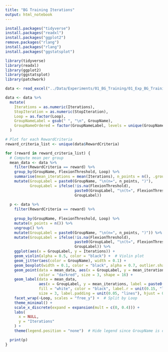 ```yaml
---
title: "BG Training Iterations"
output: html_notebook
---
```


```r
install.packages("tidyverse")
install.packages("readxl")
install.packages("ggplot2")
remove.packages("rlang")
install.packages("rlang")
install.packages("ggstatsplot")
```


```r
library(tidyverse)
library(readxl)
library(ggplot2)
library(ggstatsplot)
library(patchwork)
```

```r
data <- read_excel("../Data/Experiments/01_BG_Training/01_Exp_BG_Training_Iterations.xlsx")

data <- data %>%
  mutate(
    Iterations = as.numeric(Iterations),
    StopIteration = as.numeric(StopIteration),
    Loop = as.factor(Loop),
    GroupNameLabel = gsub(" ", "\n", GroupName),
    GroupNameOrdered = factor(GroupNameLabel, levels = unique(GroupNameLabel[order(Group)]))
  )

```


```r
# Plot for each RewardCriteria
reward_criteria_list <- unique(data$RewardCriteria)

for (reward in reward_criteria_list) {
  # Compute mean per group
  mean_data <- data %>%
    filter(RewardCriteria == reward) %>%
    group_by(GroupName, FlexionThreshold, Loop) %>%
    summarise(mean_iterations = mean(Iterations), n_points = n(), .groups = "drop") %>%
    mutate(GroupLabel = paste0(GroupName, "\n(n=", n_points, ")"),
           GroupLabel = ifelse(!is.na(FlexionThreshold),
                               paste0(GroupLabel, "\n(t=", FlexionThreshold, ")"),
                               GroupLabel))
  
  p <- data %>%
    filter(RewardCriteria == reward) %>%
    
    group_by(GroupName, FlexionThreshold, Loop) %>%
    mutate(n_points = n()) %>%
    ungroup() %>%
    mutate(GroupLabel = paste0(GroupName, "\n(n=", n_points, ")")) %>%
    mutate(GroupLabel = ifelse(!is.na(FlexionThreshold),
                               paste0(GroupLabel, "\n(t=", FlexionThreshold, ")"),
                               GroupLabel)) %>%
    ggplot(aes(x = GroupLabel, y = Iterations)) +
    geom_violin(alpha = 0.5, color = "black") +  # Violin plot
    geom_jitter(aes(color = GroupName), width = 0.1) +
    geom_boxplot(width = 0.1, color = "black", alpha = 0.7, outlier.shape = NA) + # Boxplot
    geom_point(data = mean_data, aes(x = GroupLabel, y = mean_iterations),
               color = "darkred", size = 3, shape = 16) +
    geom_label(data = mean_data,
               aes(x = GroupLabel, y = mean_iterations, label = paste0("mean = ", round(mean_iterations, 1))),
               fill = "white", color = "black", label.r = unit(0.15, "lines"),
               size = 3, label.padding = unit(0.05, "lines"), hjust = 0, nudge_x = 0.1) +
    facet_wrap(~Loop, scales = "free_y") +  # Split by Loop
    theme_minimal() +
    scale_x_discrete(expand = expansion(mult = c(0, 0.4))) +
    labs(
      x = NULL,
      y = "Iterations"
    ) +
    theme(legend.position = "none")  # Hide legend since GroupName is on x-axis

  print(p)
}
```

